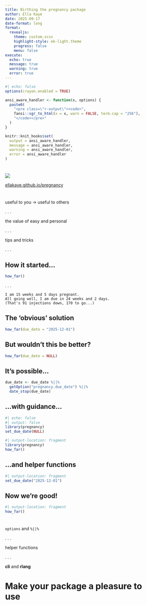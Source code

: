 ```yaml
---
title: Birthing the pregnancy package
author: Ella Kaye
date: 2025-09-17
date-format: long
format: 
  revealjs:
    theme: custom.scss
    highlight-style: ek-light.theme
    progress: false
    menu: false
execute:
  echo: true
  message: true
  warning: true
  error: true
---
```


```r
#| echo: false
options(crayon.enabled = TRUE)

ansi_aware_handler <- function(x, options) {
  paste0(
    "<pre class=\"r-output\"><code>",
    fansi::sgr_to_html(x = x, warn = FALSE, term.cap = "256"),
    "</code></pre>"
  )
}

knitr::knit_hooks$set(
  output = ansi_aware_handler, 
  message = ansi_aware_handler, 
  warning = ansi_aware_handler,
  error = ansi_aware_handler
)
```

# {.center-h}

![](images/pregnancy-hex.png)

[[ellakaye.github.io/pregnancy](https://ellakaye.github.io/pregnancy)]{.larger175}


# {.center .center-h .larger150}

useful to [you]{.green-bg} → useful to [others]{.lime-bg}

. . .

the value of [easy]{.blue-bg} and [personal]{.orange-bg}

. . . 

[tips]{.pink-bg} and [tricks]{.purple-bg}

. . .

## How it started...


```.r
how_far()
```
. . . 

```
I am 15 weeks and 5 days pregnant.
All going well, I am due in 24 weeks and 2 days.
(That's 91 injections down, 170 to go...)
```

## The 'obvious' solution

```.r
how_far(due_date = "2025-12-01")
```

## But wouldn't this be better?

```.r
how_far(due_date = NULL)
```

## It's possible...

```.r
due_date <- due_date %||%
  getOption("pregnancy.due_date") %||%
  date_stop(due_date)
```

## ...with guidance...

```r
#| echo: false
#| output: false
library(pregnancy)
set_due_date(NULL)
```

```r
#| output-location: fragment
library(pregnancy)
how_far()
```


## ...and helper functions 

```r
#| output-location: fragment
set_due_date("2025-12-01")
```

## Now we're good!

```r
#| output-location: fragment
how_far()
```

# {.center .center-h .larger175}

`options` and `%||%`

. . .

[helper functions]{.pink}

. . .

[**cli**]{.blue} and [**rlang**]{.blue}


# Make your package a pleasure to use {.center .center-h .larger125 background-color="#D4006A"}

